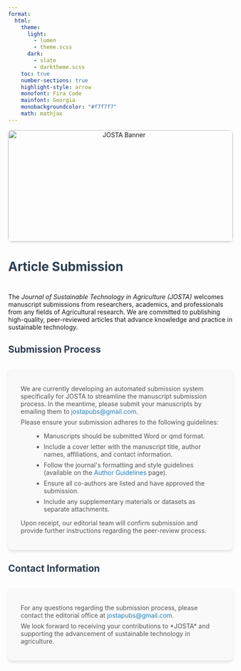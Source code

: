 ```yaml
---
format:
  html:
    theme:
      light:
        - lumen
        - theme.scss
      dark:
        - slate
        - darktheme.scss
    toc: true
    number-sections: true
    highlight-style: arrow
    monofont: Fira Code
    mainfont: Georgia
    monobackgroundcolor: "#f7f7f7"
    math: mathjax
---
```

```{=html}
<style>
.banner-container {
  text-align: center;
  margin-bottom: 2em;
}

.banner-img {
  width: 100%;
  max-height: 250px;
  object-fit: cover;
  border-radius: 8px;
  box-shadow: 0 2px 4px rgba(0,0,0,0.1);
}

h1, h2 {
  color: #2c3e50;
  font-weight: 700;
  margin-bottom: 1.5em;
}

.submission-container {
  background: #f9f9f9;
  padding: 2em;
  border-radius: 8px;
  box-shadow: 0 4px 6px rgba(0,0,0,0.1);
  margin-bottom: 2em;
}

.submission-container p {
  margin: 0.5em 0;
  color: #555;
}

.submission-container a {
  color: #2980b9;
  text-decoration: none;
}

.submission-container a:hover {
  text-decoration: underline;
}

ul {
  list-style-type: disc;
  margin-left: 2em;
  color: #555;
}

ul li {
  margin-bottom: 0.5em;
}

@media (max-width: 768px) {
  .submission-container {
    padding: 1.5em;
  }
}
</style>
```

```{=html}
<div class="banner-container">
  <img src="https://firebasestorage.googleapis.com/v0/b/raisins-2025.firebasestorage.app/o/JOSTA%2Fbanner.jpg?alt=media"
       alt="JOSTA Banner"
       class="banner-img">
</div>
```

# Article Submission

The *Journal of Sustainable Technology in Agriculture (JOSTA)* welcomes manuscript submissions from researchers, academics, and professionals from any fields of Agricultural research. We are committed to publishing high-quality, peer-reviewed articles that advance knowledge and practice in sustainable technology.

## Submission Process {.unnumbered}

```{=html}
<div class="submission-container">
  <p>We are currently developing an automated submission system specifically for JOSTA to streamline the manuscript submission process. In the meantime, please submit your manuscripts by emailing them to <a href="mailto:jostapubs@gmail.com">jostapubs@gmail.com</a>.</p>
  <p>Please ensure your submission adheres to the following guidelines:</p>
  <ul>
    <li>Manuscripts should be submitted Word or qmd format.</li>
    <li>Include a cover letter with the manuscript title, author names, affiliations, and contact information.</li>
    <li>Follow the journal's formatting and style guidelines (available on the <a href="/author-guidelines">Author Guidelines</a> page).</li>
    <li>Ensure all co-authors are listed and have approved the submission.</li>
    <li>Include any supplementary materials or datasets as separate attachments.</li>
  </ul>
  <p>Upon receipt, our editorial team will confirm submission and provide further instructions regarding the peer-review process.</p>
</div>
```

## Contact Information {.unnumbered}

```{=html}
<div class="submission-container">
  <p>For any questions regarding the submission process, please contact the editorial office at <a href="mailto:jostapubs@gmail.com">jostapubs@gmail.com</a>.</p>
  <p>We look forward to receiving your contributions to *JOSTA* and supporting the advancement of sustainable technology in agriculture.</p>
</div>
```
